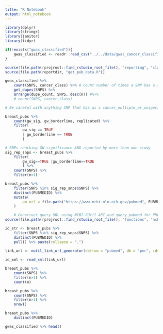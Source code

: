 ```yaml
---
title: "R Notebook"
output: html_notebook
---
```

```r
library(dplyr)
library(stringr)
library(janitor)
library(tidyr)

if(!exists("gwas_classified")){
    gwas_classified <- readr::read_csv("../../data/gwas_cancer_classifications.csv")
}
```

```r
source(file.path(rprojroot::find_rstudio_root_file(), "reporting", "classify_gwas_cancer_pubs.R"))
source(file.path(reportdir, "get_pub_data.R"))
```


```r
gwas_classified %>% 
    count(SNPS, cancer_class) %>% # count number of times a SNP has a recorded association with a given cancer
    get_dupes(SNPS) %>% 
    arrange(dupe_count, SNPS, desc(n)) #%>% 
    # count(SNPS, cancer_class)

# Be careful with anything SNP that has as a cancer_multiple_or_unspecified record, these are mostly duplicate entries
```

```r
breast_pubs %>% 
    count(gw_sig, gw_borderline, replicated) %>% 
    filter(
        gw_sig == TRUE 
        | gw_borderline == TRUE
        )
```

```r
# SNPs reaching GW significance AND reported by more than one study
sig_rep_snps <- breast_pubs %>% 
    filter(
        gw_sig==TRUE |gw_borderline==TRUE
        ) %>% 
    count(SNPS) %>% 
    filter(n>1)
```

```r
breast_pubs %>% 
    filter(SNPS %in% sig_rep_snps$SNPS) %>% 
    distinct(PUBMEDID) %>% 
    mutate(
        pm_url = file.path("https://www.ncbi.nlm.nih.gov/pubmed", PUBMEDID)
    )
```
```r
    # Construct query URL using NCBI EUtil API and query pubmed for PMC ids using PMIDs
source(file.path(rprojroot::find_rstudio_root_file(), "functions", "ncbi_eutil_functions.R"))

id_str <- breast_pubs %>% 
    filter(SNPS %in% sig_rep_snps$SNPS) %>% 
    distinct(PUBMEDID) %>% 
    pull() %>% paste(collapse = ",")
    
link_url <- eutil_link_url_generator(dbfrom = "pubmed", db = "pmc", ids = id_str)

id_xml <- read_xml(link_url)
```


```r
breast_pubs %>% 
    count(SNPS) %>% 
    filter(n>1) %>% 
    count(n)
```


```r
breast_pubs %>% 
    count(SNPS) %>% 
    filter(n>1) %>%     
    nrow()
```



```r
breast_pubs %>% 
    distinct(PUBMEDID)
```

```r
gwas_classified %>% head()
```


